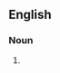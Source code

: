 ==English==

===Noun===
{{en-noun}}

# {{alternative spelling of|ill humor}}
{{count page|[[Wiktionary:Page count]]}}